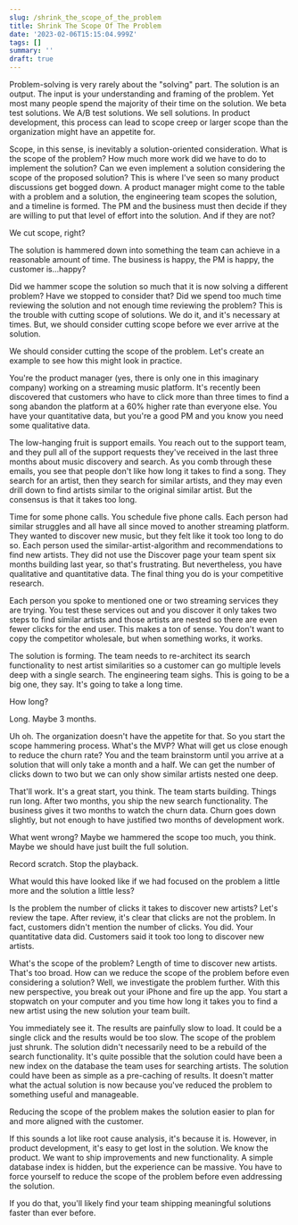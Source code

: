 ```yaml
---
slug: /shrink_the_scope_of_the_problem
title: Shrink The Scope Of The Problem
date: '2023-02-06T15:15:04.999Z'
tags: []
summary: ''
draft: true
---
```

Problem-solving is very rarely about the "solving" part. The solution is an output. The input is your understanding and framing of the problem. Yet most many people spend the majority of their time on the solution. We beta test solutions. We A/B test solutions. We sell solutions. In product development, this process can lead to scope creep or larger scope than the organization might have an appetite for.

Scope, in this sense, is inevitably a solution-oriented consideration. What is the scope of the problem? How much more work did we have to do to implement the solution? Can we even implement a solution considering the scope of the proposed solution? This is where I've seen so many product discussions get bogged down. A product manager might come to the table with a problem and a solution, the engineering team scopes the solution, and a timeline is formed. The PM and the business must then decide if they are willing to put that level of effort into the solution. And if they are not?

We cut scope, right?

The solution is hammered down into something the team can achieve in a reasonable amount of time. The business is happy, the PM is happy, the customer is...happy?

Did we hammer scope the solution so much that it is now solving a different problem? Have we stopped to consider that? Did we spend too much time reviewing the solution and not enough time reviewing the problem? This is the trouble with cutting scope of solutions. We do it, and it's necessary at times. But, we should consider cutting scope before we ever arrive at the solution.

We should consider cutting the scope of the problem. Let's create an example to see how this might look in practice.

You're the product manager (yes, there is only one in this imaginary company) working on a streaming music platform. It's recently been discovered that customers who have to click more than three times to find a song abandon the platform at a 60% higher rate than everyone else. You have your quantitative data, but you're a good PM and you know you need some qualitative data.

The low-hanging fruit is support emails. You reach out to the support team, and they pull all of the support requests they've received in the last three months about music discovery and search. As you comb through these emails, you see that people don't like how long it takes to find a song. They search for an artist, then they search for similar artists, and they may even drill down to find artists similar to the original similar artist. But the consensus is that it takes too long.

Time for some phone calls. You schedule five phone calls. Each person had similar struggles and all have all since moved to another streaming platform. They wanted to discover new music, but they felt like it took too long to do so. Each person used the similar-artist-algorithm and recommendations to find new artists. They did not use the Discover page your team spent six months building last year, so that's frustrating. But nevertheless, you have qualitative and quantitative data. The final thing you do is your competitive research.

Each person you spoke to mentioned one or two streaming services they are trying. You test these services out and you discover it only takes two steps to find similar artists and those artists are nested so there are even fewer clicks for the end user. This makes a ton of sense. You don't want to copy the competitor wholesale, but when something works, it works.

The solution is forming. The team needs to re-architect its search functionality to nest artist similarities so a customer can go multiple levels deep with a single search. The engineering team sighs. This is going to be a big one, they say. It's going to take a long time.

How long?

Long. Maybe 3 months.

Uh oh. The organization doesn't have the appetite for that. So you start the scope hammering process. What's the MVP? What will get us close enough to reduce the churn rate? You and the team brainstorm until you arrive at a solution that will only take a month and a half. We can get the number of clicks down to two but we can only show similar artists nested one deep.

That'll work. It's a great start, you think. The team starts building. Things run long. After two months, you ship the new search functionality. The business gives it two months to watch the churn data. Churn goes down slightly, but not enough to have justified two months of development work.

What went wrong? Maybe we hammered the scope too much, you think. Maybe we should have just built the full solution.

Record scratch. Stop the playback.

What would this have looked like if we had focused on the problem a little more and the solution a little less?

Is the problem the number of clicks it takes to discover new artists? Let's review the tape. After review, it's clear that clicks are not the problem. In fact, customers didn't mention the number of clicks. You did. Your quantitative data did. Customers said it took too long to discover new artists.

What's the scope of the problem? Length of time to discover new artists. That's too broad. How can we reduce the scope of the problem before even considering a solution? Well, we investigate the problem further. With this new perspective, you break out your iPhone and fire up the app. You start a stopwatch on your computer and you time how long it takes you to find a new artist using the new solution your team built.

You immediately see it. The results are painfully slow to load. It could be a single click and the results would be too slow. The scope of the problem just shrunk. The solution didn't necessarily need to be a rebuild of the search functionality. It's quite possible that the solution could have been a new index on the database the team uses for searching artists. The solution could have been as simple as a pre-caching of results. It doesn't matter what the actual solution is now because you've reduced the problem to something useful and manageable.

Reducing the scope of the problem makes the solution easier to plan for and more aligned with the customer.

If this sounds a lot like root cause analysis, it's because it is. However, in product development, it's easy to get lost in the solution. We know the product. We want to ship improvements and new functionality. A simple database index is hidden, but the experience can be massive. You have to force yourself to reduce the scope of the problem before even addressing the solution.

If you do that, you'll likely find your team shipping meaningful solutions faster than ever before.
